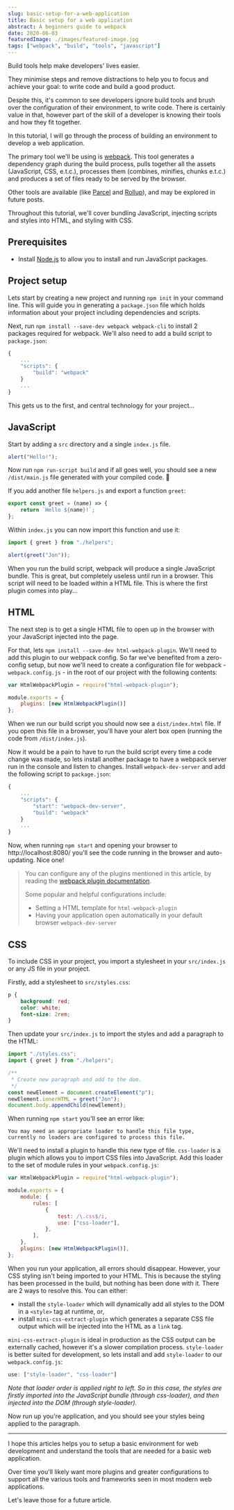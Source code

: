 ```yaml
---
slug: basic-setup-for-a-web-application
title: Basic setup for a web application
abstract: A beginners guide to webpack
date: 2020-06-03
featuredImage: ./images/featured-image.jpg
tags: ["webpack", "build", "tools", "javascript"]
---
```


Build tools help make developers' lives easier. 

They minimise steps and remove distractions to help you to focus and achieve your goal: to write code and build a good product.

Despite this, it's common to see developers ignore build tools and brush over the configuration of their environment, to write code. There is certainly value in that, however part of the skill of a developer is knowing their tools and how they fit together.

In this tutorial, I will go through the process of building an environment to develop a web application.

The primary tool we'll be using is [webpack](https://webpack.js.org/). This tool generates a dependency graph during the build process, pulls together all the assets (JavaScript, CSS, e.t.c.), processes them (combines, minifies, chunks e.t.c.) and produces a set of files ready to be served by the browser. 

Other tools are available (like [Parcel](https://parceljs.org/) and [Rollup](https://rollupjs.org)), and may be explored in future posts.

Throughout this tutorial, we'll cover bundling JavaScript, injecting scripts and styles into HTML, and styling with CSS.

## Prerequisites

- Install [Node.js](https://nodejs.org/en/download/) to allow you to install and run JavaScript packages.

## Project setup

Lets start by creating a new project and running `npm init` in your command line. This will guide you in generating a `package.json` file which holds information about your project including dependencies and scripts.

Next, run `npm install --save-dev webpack webpack-cli` to install 2 packages required for webpack. We'll also need to add a build script to `package.json`:

```javascript {4}
{
	...
	"scripts": {
		"build": "webpack"
	}
	...
}
```

This gets us to the first, and central technology for your project...

## JavaScript

Start by adding a `src` directory and a single `index.js` file. 

```javascript
alert("Hello!");
```

Now run `npm run-script build` and if all goes well, you should see a new `/dist/main.js` file generated with your compiled code. :tada:

If you add another file `helpers.js` and export a function `greet`:

```javascript
export const greet = (name) => {
	return `Hello ${name}!`;
};
```

Within `index.js` you can now import this function and use it: 

```javascript
import { greet } from "./helpers";

alert(greet("Jon"));	
```

When you run the build script, webpack will produce a single JavaScript bundle. This is great, but completely useless until run in a browser. This script will need to be loaded within a HTML file. This is where the first plugin comes into play...

## HTML

The next step is to get a single HTML file to open up in the browser with your JavaScript injected into the page.

For that, lets `npm install --save-dev html-webpack-plugin`. We'll need to add this plugin to our webpack config. So far we've benefited from a zero-config setup, but now we'll need to create a configuration file for webpack - `webpack.config.js` - in the root of our project with the following contents:  
  
```javascript {4}
var HtmlWebpackPlugin = require("html-webpack-plugin");

module.exports = {
	plugins: [new HtmlWebpackPlugin()]
};
```

When we run our build script you should now see a `dist/index.html` file. If you open this file in a browser, you'll have your alert box open (running the code from `/dist/index.js`).

Now it would be a pain to have to run the build script every time a code change was made, so lets install another package to have a webpack server run in the console and listen to changes. Install `webpack-dev-server` and add the following script to `package.json`:

```javascript {4}
{
	...
	"scripts": {
		"start": "webpack-dev-server",
		"build": "webpack"
	}
	...
}
```

Now, when running `npm start` and opening your browser to http://localhost:8080/ you'll see the code running in the browser and auto-updating. Nice one!

> You can configure any of the plugins mentioned in this article, by reading the [webpack plugin documentation](https://webpack.js.org/plugins/). 
>
> Some popular and helpful configurations include:
>
> - Setting a HTML template for `html-webpack-plugin` 
> - Having your application open automatically in your default browser `webpack-dev-server`

## CSS

To include CSS in your project, you import a stylesheet in your `src/index.js` or any JS file in your project. 

Firstly, add a stylesheet to `src/styles.css`:

```css
p {
	background: red;
	color: white;
	font-size: 2rem;
}
```

Then update your `src/index.js` to import the styles and add a paragraph to the HTML:

```javascript
import "./styles.css";
import { greet } from "./helpers";

/**
 * Create new paragraph and add to the dom.
 */
const newElement = document.createElement("p");
newElement.innerHTML = greet("Jon");
document.body.appendChild(newElement);

```

When running `npm start` you'll see an error like: 

```
You may need an appropriate loader to handle this file type, 
currently no loaders are configured to process this file.
```

We'll need to install a plugin to handle this new type of file. `css-loader` is a plugin which allows you to import CSS files into JavaScript. Add this loader to the set of module rules in your `webpack.config.js`:

```javascript {4-11}
var HtmlWebpackPlugin = require("html-webpack-plugin");

module.exports = {
	module: {
		rules: [
			{
				test: /\.css$/i,
				use: ["css-loader"],
			},
		],
	},
	plugins: [new HtmlWebpackPlugin()],
};
```

When you run your application, all errors should disappear. However, your CSS styling isn't being imported to your HTML. This is because the styling has been processed in the build, but nothing has been done with it. There are 2 ways to resolve this. You can either:

- install the `style-loader` which will dynamically add all styles to the DOM in a `<style>` tag at runtime, or,
- install `mini-css-extract-plugin` which generates a separate CSS file output which will be injected into the HTML as a `link` tag.

`mini-css-extract-plugin` is ideal in production as the CSS output can be externally cached, however it's a slower compilation process. `style-loader` is better suited for development, so lets install and add `style-loader` to our `webpack.config.js`:

```javascript
use: ["style-loader", "css-loader"]
```

_Note that loader order is applied right to left. So in this case, the styles are firstly imported into the JavaScript bundle (through css-loader), and then injected into the DOM (through style-loader)._

Now run up you're application, and you should see your styles being applied to the paragraph.

---

I hope this articles helps you to setup a basic environment for web development and understand the tools that are needed for a basic web application.

Over time you'll likely want more plugins and greater configurations to support all the various tools and frameworks seen in most modern web applications. 

Let's leave those for a future article.
